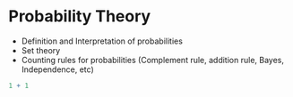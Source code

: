 # Probability Theory

- Definition and Interpretation of probabilities
- Set theory
- Counting rules for probabilities (Complement rule, addition rule, Bayes, Independence, etc)


```r
1 + 1
```
